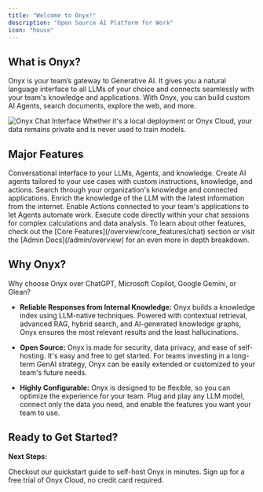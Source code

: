 ```yaml
---
title: "Welcome to Onyx!"
description: "Open Source AI Platform for Work"
icon: "house"
---
```


## What is Onyx?

Onyx is your team’s gateway to Generative AI.
It gives you a natural language interface to all LLMs of your choice and connects seamlessly with your team's knowledge and applications.
With Onyx, you can build custom AI Agents, search documents, explore the web, and more.

<Frame caption="Onyx Chat Interface">
  <img className="rounded-image" src="/assets/overview/core_features/chat_ui.png" alt="Onyx Chat Interface"/>
</Frame>
<Tip>
  Whether it's a local deployment or Onyx Cloud, your data remains private and is never used to train models.
</Tip>

## Major Features

<Columns cols={2}>
  <Card title="Chat" icon="comment" href="/overview/core_features/chat">
    Conversational interface to your LLMs, Agents, and knowledge.
  </Card>

  <Card title="Agents" icon="robot" href="/overview/core_features/agents">
    Create AI agents tailored to your use cases with custom instructions, knowledge, and actions.
  </Card>

  <Card title="Internal Search" icon="magnifying-glass" href="/overview/core_features/internal_search">
    Search through your organization's knowledge and connected applications.
  </Card>

  <Card title="Web Search" icon="globe" href="/overview/core_features/web_search">
    Enrich the knowledge of the LLM with the latest information from the internet.
  </Card>

  <Card title="Actions" icon="play" href="/overview/core_features/actions">
    Enable Actions connected to your team's applications to let Agents automate work.
  </Card>

  <Card title="Code Interpreter" icon="code" href="/overview/core_features/code_interpreter">
    Execute code directly within your chat sessions for complex calculations and data analysis.
  </Card>
</Columns>

<Info>
  To learn about other features, check out the [Core Features](/overview/core_features/chat)
  section or visit the [Admin Docs](/admin/overview) for an even more in depth breakdown.
</Info>

## Why Onyx?

Why choose Onyx over ChatGPT, Microsoft Copilot, Google Gemini, or Glean?

- **Reliable Responses from Internal Knowledge:**
  Onyx builds a knowledge index using LLM-native techniques. Powered with contextual retrieval, advanced RAG,
  hybrid search, and AI-generated knowledge graphs, Onyx ensures the most relevant results and the least hallucinations.

- **Open Source:**
  Onyx is made for security, data privacy, and ease of self-hosting. It's easy and free to get started.
  For teams investing in a long-term GenAI strategy,
  Onyx can be easily extended or customized to your team's future needs.

- **Highly Configurable:**
  Onyx is designed to be flexible, so you can optimize the experience for your team. Plug and play any LLM model,
  connect only the data you need, and enable the features you want your team to use.

## Ready to Get Started?

**Next Steps:**

<Columns cols={2}>
  <Card title="Deploy Onyx Locally" icon="server" href="/deployment/getting_started/quickstart">
    Checkout our quickstart guide to self-host Onyx in minutes.
  </Card>

  <Card title="Try Onyx Cloud" icon="cloud" href="https://cloud.onyx.app">
    Sign up for a free trial of Onyx Cloud, no credit card required.
  </Card>
</Columns>
